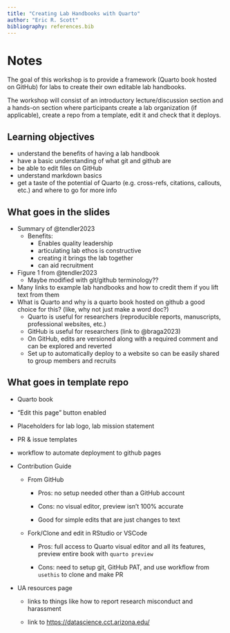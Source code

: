 ```yaml
---
title: "Creating Lab Handbooks with Quarto"
author: "Eric R. Scott"
bibliography: references.bib
---
```


# Notes

The goal of this workshop is to provide a framework (Quarto book hosted on GitHub) for labs to create their own editable lab handbooks.

The workshop will consist of an introductory lecture/discussion section and a hands-on section where participants create a lab organization (if applicable), create a repo from a template, edit it and check that it deploys.

## Learning objectives

-   understand the benefits of having a lab handbook
-   have a basic understanding of what git and github are
-   be able to edit files on GitHub
-   understand markdown basics
-   get a taste of the potential of Quarto (e.g. cross-refs, citations, callouts, etc.) and where to go for more info

## What goes in the slides

-   Summary of @tendler2023
    -   Benefits:
        -   Enables quality leadership
        -   articulating lab ethos is constructive
        -   creating it brings the lab together
        -   can aid recruitment
-   Figure 1 from @tendler2023
    -   Maybe modified with git/github terminology??
-   Many links to example lab handbooks and how to credit them if you lift text from them
-   What is Quarto and why is a quarto book hosted on github a good choice for this? (like, why not just make a word doc?)
    -   Quarto is useful for researchers (reproducible reports, manuscripts, professional websites, etc.)
    -   GitHub is useful for researchers (link to @braga2023)
    -   On GitHub, edits are versioned along with a required comment and can be explored and reverted
    -   Set up to automatically deploy to a website so can be easily shared to group members and recruits

## What goes in template repo

-   Quarto book

-   "Edit this page" button enabled

-   Placeholders for lab logo, lab mission statement

-   PR & issue templates

-   workflow to automate deployment to github pages

-   Contribution Guide

    -   From GitHub

        -   Pros: no setup needed other than a GitHub account

        -   Cons: no visual editor, preview isn't 100% accurate

        -   Good for simple edits that are just changes to text

    -   Fork/Clone and edit in RStudio or VSCode

        -   Pros: full access to Quarto visual editor and all its features, preview entire book with `quarto preview`

        -   Cons: need to setup git, GitHub PAT, and use workflow from `usethis` to clone and make PR

-   UA resources page

    -   links to things like how to report research misconduct and harassment

    -   link to <https://datascience.cct.arizona.edu/>
